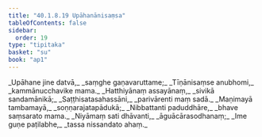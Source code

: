 ```yaml
---
title: "40.1.8.19 Upāhanānisaṃsa"
tableOfContents: false
sidebar:
  order: 19
type: "tipitaka"
basket: "su"
book: "ap1"
---
```



<DynamicBreadcrumb />

<Division number="142" book="ap1" bookNo="20" page="363">

<Paragraph number="4439" type="verses" book="ap1">
_Upāhane jine datvā,_  
_saṃghe gaṇavaruttame;_  
_Tīṇānisaṃse anubhomi,_  
_kammānucchavike mama._  

</Paragraph>

</Division>
<Division number="143" book="ap1" bookNo="20" page="363">

<Paragraph number="4440" type="verses" book="ap1">
_Hatthiyānaṃ assayānaṃ,_  
_sivikā sandamānikā;_  
_Saṭṭhisatasahassāni,_  
_parivārenti maṃ sadā._  

</Paragraph>

</Division>
<Division number="144" book="ap1" bookNo="20" page="363">

<Paragraph number="4441" type="verses" book="ap1">
_Maṇimayā tambamayā,_  
_soṇṇarajatapādukā;_  
_Nibbattanti paduddhāre,_  
_bhave saṃsarato mama._  

</Paragraph>

</Division>
<Division number="145" book="ap1" bookNo="20" page="363">

<Paragraph number="4442" type="verses" book="ap1">
_Niyāmaṃ sati dhāvanti,_  
_āguācārasodhanaṃ;_  
_Ime guṇe paṭilabhe,_  
_tassa nissandato ahaṃ._
</Paragraph>
</Division>